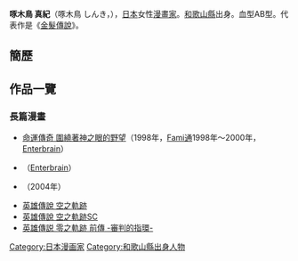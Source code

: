 {{blpunsourced|time=2019-07-27T13:52:06+00:00}}
{{Infobox 漫畫家
| 姓名     = 啄木鳥真紀
| 畫像     = 
| 畫像尺寸 = 
| 附註     = 
| 本名     = 
| 日語原文 = 啄木鳥 しんき
| 羅馬字   = Kitsutsuki Shinki
| 出生日期 = {{Birth date and age|year=1973|month=7|day=29}}
| 出生地點 = {{日本}}和歌山縣
| 逝世日期 = 
| 逝世地點 = 
| 國籍     = {{日本}}
| 職業     = 漫畫家
| 活躍時期 = 
| 類型     = 
| 代表作   = 
| 獎項     = 
| 簽名     = 
| 官方網站 = 
}}
{{japanese|japanese=啄木鳥 しんき|kana=きつつき しんき|romaji=Kitsutsuki Shinki}}
{{漫畫}}
'''啄木鳥 真紀'''（啄木鳥 しんき，{{bd|1973年|7月29日}}），[[日本|日本]]女性[[漫畫家|漫畫家]]。[[和歌山縣|和歌山縣]]出身。血型AB型。代表作是《[[金髮傳說|金髮傳說]]》。

== 簡歷 ==
== 作品一覽 ==
=== 長篇漫畫 ===
* [[命運傳奇#漫畫|命運傳奇 圍繞著神之眼的野望]]（1998年，[[Fami通|Fami通]]1998年～2000年，[[Enterbrain|Enterbrain]]）
* {{Link-ja|金髮傳說|Colors (漫画)}}（[[Enterbrain|Enterbrain]]）
* {{Link-ja|狼人劍客|流狼の旅}}（2004年）
* [[英雄傳說VI_空之軌跡#漫畫|英雄傳說 空之軌跡]]
* [[英雄傳說VI_空之軌跡#漫畫|英雄傳說 空之軌跡SC]]
* [[英雄傳說VII#漫畫|英雄傳説 零之軌跡 前傳 -審判的指環-]]
{{规范控制}}
{{Japanese cartoonist-stub}}
{{DEFAULTSORT:Kitsutsuki Shinki}}
[[Category:日本漫画家|Category:日本漫画家]]
[[Category:和歌山縣出身人物|Category:和歌山縣出身人物]]